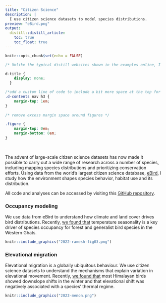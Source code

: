 ```yaml
---
title: "Citizen Science"
description: |   
  I use citizen science datasets to model species distributions.    
preview: "eBird.png"
output:
  distill::distill_article:
    toc: true
    toc_float: true
---
```

```r
knitr::opts_chunk$set(echo = FALSE)
```

```css
/* Unlike the typical distill websites shown in the examples online, I did not want a title YAML/text in the beginning and the first thing I wanted was an image. So this function below, borrowed from a google search, gets rid of the requirement of a title & uses css to do the same. You can delete this code chunk if you want to include a title in your website */

d-title {
    display: none;
  }

/*add a custom line of code to include a bit more space at the top for the table of contents*/
.d-contents nav h3 {
    margin-top: 1em;
}
  
/* remove excess margin space around figures */

.figure {
    margin-top: 0em;
    margin-bottom: 0em;
}
```
<p style="color: white">.  </p>  

The advent of large-scale citizen science datasets has now made it possible to carry out a wide range of research across a number of species, including mapping species distributions and prioritizing conservation efforts. Using data from the world's largest citizen science database, [eBird](https://ebird.org/home), I study how the environment shapes species behavior, habitat use and its distribution.  

All code and analyses can be accessed by visiting this [GitHub repository](https://github.com/vjjan91).    

### Occupancy modeling  

We use data from eBird to understand how climate and land cover drives bird distributions. Recently, [we found that](https://nsojournals.onlinelibrary.wiley.com/doi/full/10.1111/ecog.06075) temperature seasonality is a key driver of species occupancy for forest and generalist bird species in the Western Ghats.  

```r

knitr::include_graphics("2022-ramesh-fig03.png")
```

### Elevational migration

Elevational migration is a globally ubiquitous behaviour. We use citizen science datasets to understand the mechanisms that explain variation in elevational movement. Recently, [we found that](https://onlinelibrary.wiley.com/doi/full/10.1111/geb.13761) most Himalayan birds showed downslope shifts in the winter and that elevational shift was negatively associated with a species' thermal regime.   

```r

knitr::include_graphics("2023-menon.png")
```




